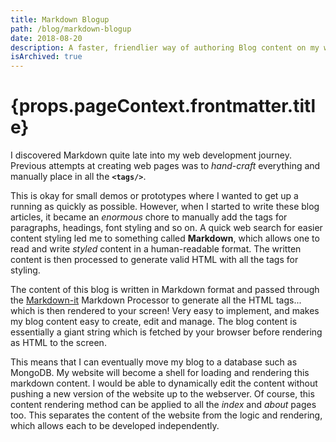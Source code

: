 ```yaml
---
title: Markdown Blogup
path: /blog/markdown-blogup
date: 2018-08-20
description: A faster, friendlier way of authoring Blog content on my website.
isArchived: true
---
```



<Page>

<h1>{props.pageContext.frontmatter.title}</h1>

I discovered Markdown quite late into my web development journey. Previous attempts at creating web pages was to _hand-craft_ everything and manually place in all the **`<tags/>`**.

This is okay for small demos or prototypes where I wanted to get up a running as quickly as possible. However, when I started to write these blog articles, it became an _enormous_ chore to manually add the tags for paragraphs, headings, font styling and so on. A quick web search for easier content styling led me to something called **Markdown**, which allows one to read and write _styled_ content in a human-readable format. The written content is then processed to generate valid HTML with all the tags for styling.

The content of this blog is written in Markdown format and passed through the [Markdown-it](https://markdown-it.github.io/) Markdown Processor to generate all the HTML tags... which is then rendered to your screen! Very easy to implement, and makes my blog content easy to create, edit and manage. The blog content is essentially a giant string which is fetched by your browser before rendering as HTML to the screen.

This means that I can eventually move my blog to a database such as MongoDB. My website will become a shell for loading and rendering this markdown content. I would be able to dynamically edit the content without pushing a new version of the website up to the webserver. Of course, this content rendering method can be applied to all the _index_ and _about_ pages too. This separates the content of the website from the logic and rendering, which allows each to be developed independently.

</Page>
